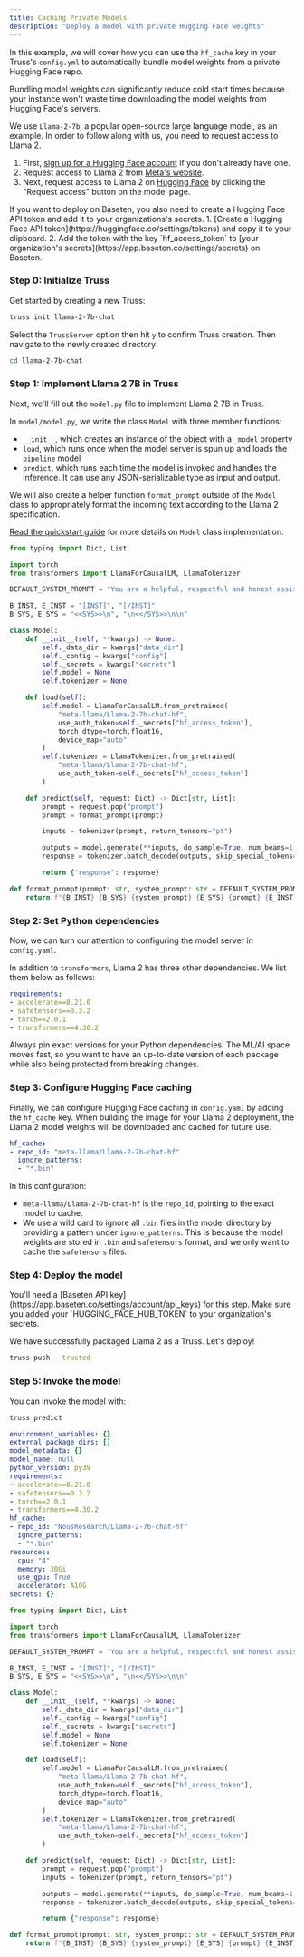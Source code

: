 ```yaml
---
title: Caching Private Models
description: "Deploy a model with private Hugging Face weights"
---
```


In this example, we will cover how you can use the `hf_cache` key in your Truss's `config.yml` to automatically bundle model weights from a private Hugging Face repo.

<Tip>
Bundling model weights can significantly reduce cold start times because your instance won't waste time downloading the model weights from Hugging Face's servers.
</Tip>

We use `Llama-2-7b`, a popular open-source large language model, as an example. In order to follow along with us, you need to request access to Llama 2.

1. First, [sign up for a Hugging Face account](https://huggingface.co/join) if you don't already have one.
2. Request access to Llama 2 from [Meta's website](https://ai.meta.com/resources/models-and-libraries/llama-downloads/).
2. Next, request access to Llama 2 on [Hugging Face](https://huggingface.co/meta-llama/Llama-2-7b-chat-hf) by clicking the "Request access" button on the model page.

<Tip>
If you want to deploy on Baseten, you also need to create a Hugging Face API token and add it to your organizations's secrets.
1. [Create a Hugging Face API token](https://huggingface.co/settings/tokens) and copy it to your clipboard.
2. Add the token with the key `hf_access_token` to [your organization's secrets](https://app.baseten.co/settings/secrets) on Baseten.
</Tip>

### Step 0: Initialize Truss

Get started by creating a new Truss:

```sh
truss init llama-2-7b-chat
```

Select the `TrussServer` option then hit `y` to confirm Truss creation. Then navigate to the newly created directory:

```sh
cd llama-2-7b-chat
```

### Step 1: Implement Llama 2 7B in Truss 

Next, we'll fill out the `model.py` file to implement Llama 2 7B in Truss.


In `model/model.py`, we write the class `Model` with three member functions:

* `__init__`, which creates an instance of the object with a `_model` property
* `load`, which runs once when the model server is spun up and loads the `pipeline` model
* `predict`, which runs each time the model is invoked and handles the inference. It can use any JSON-serializable type as input and output.

We will also create a helper function `format_prompt` outside of the `Model` class to appropriately format the incoming text according to the Llama 2 specification. 

[Read the quickstart guide](/quickstart) for more details on `Model` class implementation.

```python model/model.py
from typing import Dict, List

import torch
from transformers import LlamaForCausalLM, LlamaTokenizer

DEFAULT_SYSTEM_PROMPT = "You are a helpful, respectful and honest assistant."

B_INST, E_INST = "[INST]", "[/INST]"
B_SYS, E_SYS = "<<SYS>>\n", "\n<</SYS>>\n\n"

class Model:
    def __init__(self, **kwargs) -> None:
        self._data_dir = kwargs["data_dir"]
        self._config = kwargs["config"]
        self._secrets = kwargs["secrets"]
        self.model = None
        self.tokenizer = None

    def load(self):
        self.model = LlamaForCausalLM.from_pretrained(
            "meta-llama/Llama-2-7b-chat-hf", 
            use_auth_token=self._secrets["hf_access_token"], 
            torch_dtype=torch.float16,
            device_map="auto"
        )
        self.tokenizer = LlamaTokenizer.from_pretrained(
            "meta-llama/Llama-2-7b-chat-hf", 
            use_auth_token=self._secrets["hf_access_token"]
        )

    def predict(self, request: Dict) -> Dict[str, List]:
        prompt = request.pop("prompt")
        prompt = format_prompt(prompt)

        inputs = tokenizer(prompt, return_tensors="pt")

        outputs = model.generate(**inputs, do_sample=True, num_beams=1, max_new_tokens=100)
        response = tokenizer.batch_decode(outputs, skip_special_tokens=True)[0]

        return {"response": response}

def format_prompt(prompt: str, system_prompt: str = DEFAULT_SYSTEM_PROMPT) -> str:
    return f"{B_INST} {B_SYS} {system_prompt} {E_SYS} {prompt} {E_INST}"
```

### Step 2: Set Python dependencies

Now, we can turn our attention to configuring the model server in `config.yaml`.

In addition to `transformers`, Llama 2 has three other dependencies. We list them below as follows:

```yaml config.yaml
requirements:
- accelerate==0.21.0
- safetensors==0.3.2
- torch==2.0.1
- transformers==4.30.2
```

<Note>
Always pin exact versions for your Python dependencies. The ML/AI space moves fast, so you want to have an up-to-date version of each package while also being protected from breaking changes.
</Note>

### Step 3: Configure Hugging Face caching

Finally, we can configure Hugging Face caching in `config.yaml` by adding the `hf_cache` key. When building the image for your Llama 2 deployment, the Llama 2 model weights will be downloaded and cached for future use.

```yaml config.yaml
hf_cache:
- repo_id: "meta-llama/Llama-2-7b-chat-hf"
  ignore_patterns:
  - "*.bin"
```

In this configuration:
- `meta-llama/Llama-2-7b-chat-hf` is the `repo_id`, pointing to the exact model to cache.
- We use a wild card to ignore all `.bin` files in the model directory by providing a pattern under `ignore_patterns`. This is because the model weights are stored in `.bin` and `safetensors` format, and we only want to cache the `safetensors` files.


### Step 4: Deploy the model

<Note>
You'll need a [Baseten API key](https://app.baseten.co/settings/account/api_keys) for this step. Make sure you added your `HUGGING_FACE_HUB_TOKEN` to your organization's secrets.
</Note>

We have successfully packaged Llama 2 as a Truss. Let's deploy!

```sh
truss push --trusted
```

### Step 5: Invoke the model

You can invoke the model with:

```sh
truss predict
```

<RequestExample>

```yaml config.yaml
environment_variables: {}
external_package_dirs: []
model_metadata: {}
model_name: null
python_version: py39
requirements:
- accelerate==0.21.0
- safetensors==0.3.2
- torch==2.0.1
- transformers==4.30.2
hf_cache:
- repo_id: "NousResearch/Llama-2-7b-chat-hf"
  ignore_patterns:
  - "*.bin"
resources:
  cpu: "4"
  memory: 30Gi
  use_gpu: True
  accelerator: A10G
secrets: {}
```

```python model/model.py
from typing import Dict, List

import torch
from transformers import LlamaForCausalLM, LlamaTokenizer

DEFAULT_SYSTEM_PROMPT = "You are a helpful, respectful and honest assistant."

B_INST, E_INST = "[INST]", "[/INST]"
B_SYS, E_SYS = "<<SYS>>\n", "\n<</SYS>>\n\n"

class Model:
    def __init__(self, **kwargs) -> None:
        self._data_dir = kwargs["data_dir"]
        self._config = kwargs["config"]
        self._secrets = kwargs["secrets"]
        self.model = None
        self.tokenizer = None

    def load(self):
        self.model = LlamaForCausalLM.from_pretrained(
            "meta-llama/Llama-2-7b-chat-hf", 
            use_auth_token=self._secrets["hf_access_token"], 
            torch_dtype=torch.float16,
            device_map="auto"
        )
        self.tokenizer = LlamaTokenizer.from_pretrained(
            "meta-llama/Llama-2-7b-chat-hf", 
            use_auth_token=self._secrets["hf_access_token"]
        )

    def predict(self, request: Dict) -> Dict[str, List]:
        prompt = request.pop("prompt")
        inputs = tokenizer(prompt, return_tensors="pt")

        outputs = model.generate(**inputs, do_sample=True, num_beams=1, max_new_tokens=100)
        response = tokenizer.batch_decode(outputs, skip_special_tokens=True)[0]

        return {"response": response}

def format_prompt(prompt: str, system_prompt: str = DEFAULT_SYSTEM_PROMPT) -> str:
    return f"{B_INST} {B_SYS} {system_prompt} {E_SYS} {prompt} {E_INST}"
```

</RequestExample>
